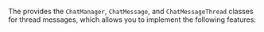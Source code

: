 <PlatformWrapper platform="react-native">

The <Vg k="CHAT_SDK"/> provides the `ChatManager`, `ChatMessage`, and `ChatMessageThread` classes for thread messages, which allows you to implement the following features:

</PlatformWrapper>